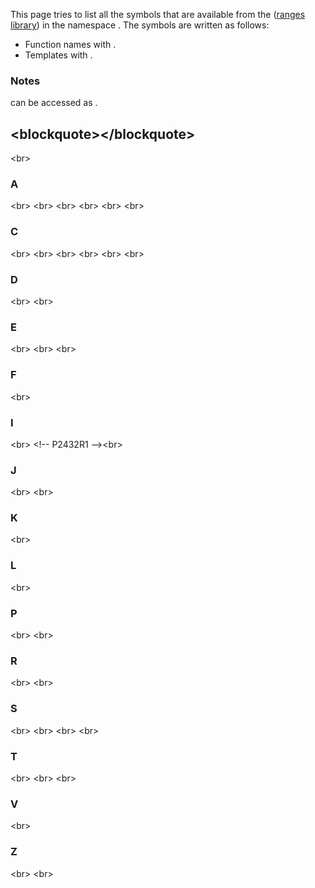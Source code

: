 {{title|std::ranges::views Symbol Index}}
{{cpp/symbol index/ranges/navbar}}


This page tries to list all the symbols that are available from the {{lt|cpp/standard library}} ([[cpp/ranges|ranges library]]) in the namespace {{c|std::ranges::views}}. The symbols are written as follows:
* Function names with {{tt|()}}.
* Templates with {{tt|&lt;&gt;}}.

===Notes===
{{c|std::ranges::views}} can be accessed as {{c|std::views}}.

==&lt;blockquote&gt;{{tt|[[#A|A]] [[#C|C]] [[#D|D]] [[#E|E]] [[#F|F]] [[#I|I]] [[#J|J]] [[#K|K]] [[#L|L]] [[#P|P]] [[#R|R]] [[#S|S]] [[#T|T]] [[#V|V]] [[#Z|Z]]}}&lt;/blockquote&gt;==
&lt;br&gt;

===A===
{{ltt|cpp/ranges/adjacent_view|adjacent}} {{mark since c++23}}&lt;br&gt;
{{ltt|cpp/ranges/adjacent_transform_view|adjacent_transform}} {{mark since c++23}}&lt;br&gt;
{{ltt|cpp/ranges/all_view|all}} {{mark since c++20}}&lt;br&gt;
{{ltt|cpp/ranges/all_view|all_t}} {{mark since c++20}}&lt;br&gt;
{{ltt|cpp/ranges/as_const_view|as_const}} {{mark since c++23}}&lt;br&gt;
{{ltt|cpp/ranges/as_rvalue_view|as_rvalue}} {{mark since c++23}}&lt;br&gt;

===C===
{{ltt|cpp/ranges/cartesian_product_view|cartesian_product}} {{mark since c++23}}&lt;br&gt;
{{ltt|cpp/ranges/chunk_view|chunk}} {{mark since c++23}}&lt;br&gt;
{{ltt|cpp/ranges/chunk_by_view|chunk_by}} {{mark since c++23}}&lt;br&gt;
{{ltt|cpp/ranges/common_view|common}} {{mark since c++20}}&lt;br&gt;
{{ltt|cpp/ranges/concat_view|concat}} {{mark since c++26}}&lt;br&gt;
{{ltt|cpp/ranges/view counted|counted}} {{mark since c++20}}&lt;br&gt;

===D===
{{ltt|cpp/ranges/drop_view|drop}} {{mark since c++20}}&lt;br&gt;
{{ltt|cpp/ranges/drop_while_view|drop_while}} {{mark since c++20}}&lt;br&gt;

===E===
{{ltp|cpp/ranges/elements_view|elements}} {{mark since c++20}}&lt;br&gt;
{{ltp|cpp/ranges/empty_view|empty}} {{mark since c++20}}&lt;br&gt;
{{ltt|cpp/ranges/enumerate_view|enumerate}} {{mark since c++23}}&lt;br&gt;

===F===
{{ltt|cpp/ranges/filter_view|filter}} {{mark since c++20}}&lt;br&gt;

===I===
{{ltt|cpp/ranges/iota_view|iota}} {{mark since c++20}}&lt;br&gt;
{{ltp|cpp/ranges/basic_istream_view|istream}} {{mark since c++20}}&lt;!-- P2432R1 --&gt;&lt;br&gt;

===J===
{{ltt|cpp/ranges/join_view|join}} {{mark since c++20}}&lt;br&gt;
{{ltt|cpp/ranges/join_with_view|join_with}} {{mark since c++23}}&lt;br&gt;

===K===
{{ltt|cpp/ranges/keys_view|keys}} {{mark since c++20}}&lt;br&gt;

===L===
{{ltt|cpp/ranges/lazy_split_view|lazy_split}} {{mark since c++20}}&lt;br&gt;

===P===
{{ltt|cpp/ranges/adjacent_view|pairwise}} {{mark since c++23}}&lt;br&gt;
{{ltt|cpp/ranges/adjacent_transform_view|pairwise_transform}} {{mark since c++23}}&lt;br&gt;

===R===
{{ltt|cpp/ranges/repeat_view|repeat}} {{mark since c++23}}&lt;br&gt;
{{ltt|cpp/ranges/reverse_view|reverse}} {{mark since c++20}}&lt;br&gt;

===S===
{{ltt|cpp/ranges/single_view|single}} {{mark since c++20}}&lt;br&gt;
{{ltt|cpp/ranges/slide_view|slide}} {{mark since c++23}}&lt;br&gt;
{{ltt|cpp/ranges/split_view|split}} {{mark since c++20}}&lt;br&gt;
{{ltt|cpp/ranges/stride_view|stride}} {{mark since c++23}}&lt;br&gt;

===T===
{{ltt|cpp/ranges/take_view|take}} {{mark since c++20}}&lt;br&gt;
{{ltt|cpp/ranges/take_while_view|take_while}} {{mark since c++20}}&lt;br&gt;
{{ltt|cpp/ranges/transform_view|transform}} {{mark since c++20}}&lt;br&gt;

===V===
{{ltt|cpp/ranges/values_view|values}} {{mark since c++20}}&lt;br&gt;

===Z===
{{ltt|cpp/ranges/zip_view|zip}} {{mark since c++23}}&lt;br&gt;
{{ltt|cpp/ranges/zip_transform_view|zip_transform}} {{mark since c++23}}&lt;br&gt;

{{langlinks|de|es|ja|ru|zh}}
